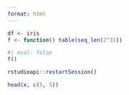 ```yaml
---
format: html
---
```


```r
df <- iris
f <- function() table(seq_len(2^31))
```

```r
#| eval: false
f()
```

```r
rstudioapi::restartSession()
```

```r
head(x, c(5, 5))
```
